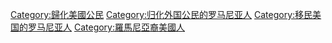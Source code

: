 [[Category:歸化美國公民|Category:歸化美國公民]]
[[Category:归化外国公民的罗马尼亚人|Category:归化外国公民的罗马尼亚人]]
[[Category:移民美国的罗马尼亚人|Category:移民美国的罗马尼亚人]]
[[Category:羅馬尼亞裔美國人|Category:羅馬尼亞裔美國人]]